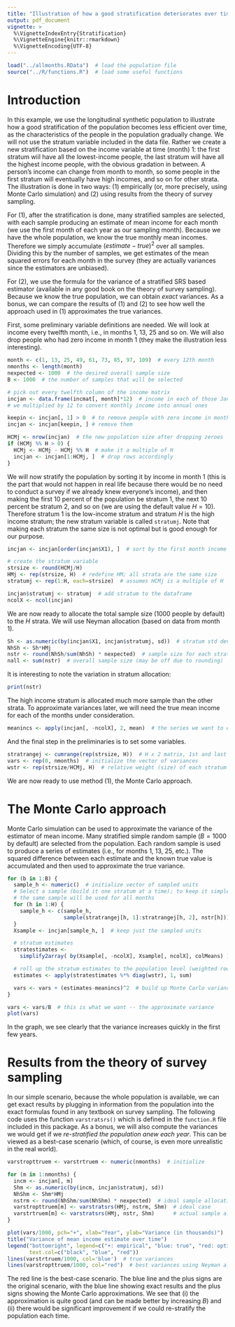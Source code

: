 ```yaml
---
title: "Illustration of how a good stratification deteriorates over time"
output: pdf_document
vignette: >
  %\VignetteIndexEntry{Stratification}
  %\VignetteEngine{knitr::rmarkdown}
  %\VignetteEncoding{UTF-8}
---
```


```r
load("../allmonths.RData")  # load the population file
source("../R/functions.R")  # load some useful functions
```

# Introduction

In this example, we use the longitudinal synthetic population to illustrate how a good stratification of the population becomes less efficient over time, as the characteristics of the people in the population gradually change. We will not use the stratum variable included in the data file. Rather we create a new stratification based on the income variable at time (month) 1: the first stratum wiil have all the lowest-income people, the last stratum will have all the highest income people, with the obvious gradation in between. A person's income can change from month to month, so some people in the first stratum will eventually have high incomes, and so on for other strata. The illustration is done in two ways: (1) empirically (or, more precisely, using Monte Carlo simulation) and (2) using results from the theory of survey sampling.

For (1), after the stratification is done, many stratified samples are selected, with each sample producing an
estimate of mean income for each month (we use the first month of each year as
our sampling month). Because we have the whole population, we know the true
monthly mean incomes. Therefore we simply accumulate $(estimate - true)^2$ over all samples. Dividing this by the number of samples, we get estimates of the mean squared errors for each month in the survey (they are actually variances since the estimators are unbiased).

For (2), we use the formula for the variance of a stratified SRS based
estimator (available in any good book on the theory of survey sampling).
Because we know the true population, we can obtain *exact* variances. As a
bonus, we can compare the results of (1) and (2) to see how well the approach
used in (1) approximates the true variances.

First, some preliminary variable definitions are needed. We will look at income every twelfth month, i.e., in months 1, 13, 25 and so on. We will also drop people who had zero income in month 1 (they make the illustration less interesting).

```r
month <- c(1, 13, 25, 49, 61, 73, 85, 97, 109)  # every 12th month
nmonths <- length(month)
nexpected <- 1000  # the desired overall sample size
B <- 1000  # the number of samples that will be selected

# pick out every twelfth column of the income matrix
incjan <- data.frame(incmat[, month]*12)  # income in each of those Januaries
# we multiplied by 12 to convert monthly income into annual ones

keepin <- incjan[, 1] > 0  # to remove people with zero income in month 1
incjan <- incjan[keepin, ] # remove them

HCMj <- nrow(incjan)  # the new population size after dropping zeroes
if (HCMj %% H > 0) {
  HCMj <- HCMj - HCMj %% H  # make it a multiple of H
  incjan <- incjan[1:HCMj, ]  # drop rows accordingly
}
```
We will now stratify the population by sorting it by income in month 1 (this is the part that would not happen in real life because there would be no need to conduct a survey if we already knew everyone's income), and then making the first 10 percent of the population be stratum 1, the next 10 percent be stratum 2, and so on (we are using the default value $H=10$). Therefore stratum 1 is the low-income stratum and stratum $H$ is the high income stratum; the new stratum variable is called `stratumj`. Note that making each stratum the same size is not optimal but is good enough for our purpose.

```r
incjan <- incjan[order(incjan$X1), ]  # sort by the first month income

# create the stratum variable
strsize <- round(HCMj/H)
HMj <- rep(strsize, H)  # redefine HM; all strata are the same size
stratumj <- rep(1:H, each=strsize)  # assumes HCMj is a multiple of H

incjan$stratumj <- stratumj  # add stratum to the dataframe
ncolX <- ncol(incjan)
```

We are now ready to allocate the total sample size (1000 people by default) to the $H$ strata. We will use Neyman allocation (based on data from month 1).

```r
Sh <- as.numeric(by(incjan$X1, incjan$stratumj, sd))  # stratum std deviations
NhSh <- Sh*HMj
nstr <- round(NhSh/sum(NhSh) * nexpected)  # sample size for each stratum
nall <- sum(nstr)  # overall sample size (may be off due to rounding)
```
It is interesting to note the variation in stratum allocation:
```r
print(nstr)
```
The high income stratum is allocated much more sample than the other strata. To approximate variances later, we will need the true mean income for each of the months under consideration.
```r
meanincs <- apply(incjan[, -ncolX], 2, mean)  # the series we want to estimate
```
And the final step in the preliminaries is to set some variables.
```r
stratrangej <- cumrange(rep(strsize, H))  # H x 2 matrix, 1st and last units
vars <- rep(0, nmonths)  # initialize the vector of variances
wstr <- rep(strsize/HCMj, H)  # relative weight (size) of each stratum
```
We are now ready to use method (1), the Monte Carlo approach.

# The Monte Carlo approach

Monte Carlo simulation can be used to approximate the variance of the estimator of mean income. Many stratified simple random sample ($B=1000$ by default) are selected from the population. Each random sample is used to produce a series of estimates (i.e., for months 1, 13, 25, etc.). The squared difference between each estimate and the known true value is accumulated and then used to approximate the true variance.
```r

for (b in 1:B) {
  sample_h <- numeric()  # initialize vector of sampled units
  # Select a sample (build it one stratum at a time); to keep it simple,
  # the same sample will be used for all months
  for (h in 1:H) {
    sample_h <- c(sample_h, 
                  sample(stratrangej[h, 1]:stratrangej[h, 2], nstr[h]))
  }
  Xsample <- incjan[sample_h, ]  # keep just the sampled units

  # stratum estimates
  stratestimates <-
    simplify2array( by(Xsample[, -ncolX], Xsample[, ncolX], colMeans) )

  # roll up the stratum estimates to the population level (weighted row sums)
  estimates <- apply(stratestimates %*% diag(wstr), 1, sum)

  vars <- vars + (estimates-meanincs)^2  # build up Monte Carlo variances
}

vars <- vars/B  # this is what we want -- the approximate variance
plot(vars)
```
In the graph, we see clearly that the variance increases quickly in the first few years.

# Results from the theory of survey sampling

In our simple scenario, because the whole population is available, we can get exact results by plugging in information from the population into the exact formulas found in any textbook on survey sampling. The following code uses the function `varstratsrs()` which is defined in the `function.R` file included in this package. As a bonus, we will also compute the variances we would get if we *re-stratified the population anew each year*. This can be viewed as a best-case scenario (which, of course, is even more unrealistic in the real world).
```r
varstropttruem <- varstrtruem <- numeric(nmonths)  # initialize

for (m in 1:nmonths) {
  incm <- incjan[, m]
  Shm <- as.numeric(by(incm, incjan$stratumj, sd))
  NhShm <- Shm*HMj
  nstrm <- round(NhShm/sum(NhShm) * nexpected)  # ideal sample allocation
  varstropttruem[m] <- varstratsrs(HMj, nstrm, Shm)  # ideal case
  varstrtruem[m] <- varstratsrs(HMj, nstr, Shm)      # actual sample allocation
}

plot(vars/1000, pch="+", xlab="Year", ylab="Variance (in thousands)")
title("Variance of mean income estimate over time")
legend("bottomright", legend=c("+: empirical", "blue: true", "red: optimal"),
       text.col=c("black", "blue", "red"))
lines(varstrtruem/1000, col='blue')  # true variances
lines(varstropttruem/1000, col="red")  # best variances using Neyman allocation
```
The red line is the best-case scenario. The blue line and the plus signs are the original scenario, with the blue line showing exact results and the plus signs showing the Monte Carlo approximations. We see that (i) the approximation is quite good (and can be made better by increasing $B$) and (ii) there would be significant improvement if we could re-stratify the population each time.

